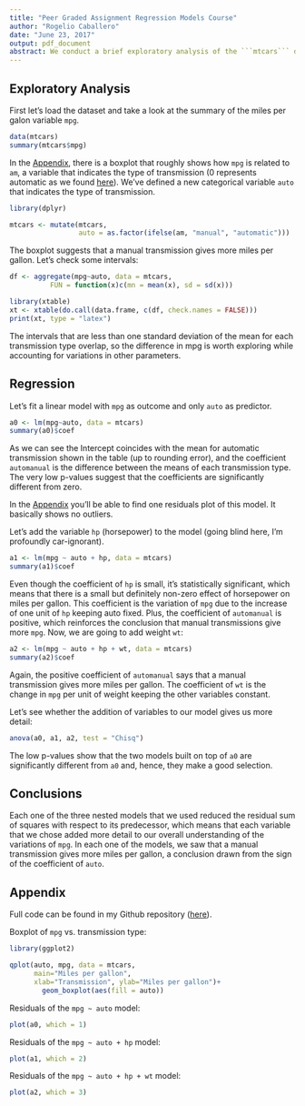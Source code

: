 ```yaml
---
title: "Peer Graded Assignment Regression Models Course"
author: "Rogelio Caballero"
date: "June 23, 2017"
output: pdf_document
abstract: We conduct a brief exploratory analysis of the ```mtcars``` dataset and analyze some models to explain the relationship between the mileage per gallon and the type of transmission of the cars.
---
```


## Exploratory Analysis

First let's load the dataset and take a look at the summary of the miles per galon variable ```mpg```.
```r
data(mtcars)
summary(mtcars$mpg)
```
In the [Appendix](## Appendix), there is a boxplot that roughly shows how ```mpg``` is related to ```am```, a variable that indicates the type of transmission (0 represents automatic as we found [here][1]). We've defined a new categorical variable ```auto``` that indicates the type of transmission.
```r
library(dplyr)

mtcars <- mutate(mtcars, 
                 auto = as.factor(ifelse(am, "manual", "automatic")))
```

The boxplot suggests that a manual transmission gives more miles per gallon. Let's check some intervals:

```r
df <- aggregate(mpg~auto, data = mtcars, 
          FUN = function(x)c(mn = mean(x), sd = sd(x)))

library(xtable)
xt <- xtable(do.call(data.frame, c(df, check.names = FALSE)))
print(xt, type = "latex")
```

The intervals that are less than one standard deviation of the mean for each transmission type overlap, so the difference in mpg is worth exploring while accounting for variations in other parameters.

## Regression

Let's fit a linear model with ```mpg``` as outcome and only ```auto``` as predictor.
```r
a0 <- lm(mpg~auto, data = mtcars)
summary(a0)$coef
```
As we can see the Intercept coincides with the mean for automatic transmission shown in the table (up to rounding error), and the coefficient ```automanual``` is the difference between the means of each transmission type. The very low p-values suggest that the coefficients are significantly different from zero.

In the [Appendix](## Appendix) you'll be able to find one residuals plot of this model. It basically shows no outliers.

Let's add the variable ```hp``` (horsepower) to the model (going blind here, I'm profoundly car-ignorant). 
```r
a1 <- lm(mpg ~ auto + hp, data = mtcars)
summary(a1)$coef
```

Even though the coefficient of ```hp``` is small, it's statistically significant, which means that there is a small but definitely non-zero effect of horsepower on miles per gallon. This coefficient is the variation of ```mpg``` due to the increase of one unit of ```hp``` keeping auto fixed. Plus, the coefficient of ```automanual``` is positive, which reinforces the conclusion that manual transmissions give more ```mpg```. Now, we are going to add weight ```wt```:
```r
a2 <- lm(mpg ~ auto + hp + wt, data = mtcars)
summary(a2)$coef
```
Again, the positive coefficient of ```automanual``` says that a manual transmission gives more miles per gallon. The coefficient of ```wt``` is the change in ```mpg``` per unit of weight keeping the other variables constant.

Let's see whether the addition of variables to our model gives us more detail:
```r
anova(a0, a1, a2, test = "Chisq")
```
The low p-values show that the two models built on top of ```a0``` are significantly different from ```a0``` and, hence, they make a good selection.

## Conclusions

Each one of the three nested models that we used reduced the residual sum of squares with respect to its predecessor, which means that each variable that we chose added more detail to our overall understanding of the variations of ```mpg```. In each one of the models, we saw that a manual transmission gives more miles per gallon, a conclusion drawn from the sign of the coefficient of ```auto```.

## Appendix

Full code can be found in my Github repository ([here][2]).

Boxplot of ```mpg``` vs. transmission type:
```r
library(ggplot2)

qplot(auto, mpg, data = mtcars,
      main="Miles per gallon",
      xlab="Transmission", ylab="Miles per gallon")+
        geom_boxplot(aes(fill = auto))
```

Residuals of the ```mpg ~ auto``` model:
```r
plot(a0, which = 1)
```

Residuals of the ```mpg ~ auto + hp``` model:
```r
plot(a1, which = 2)
```

Residuals of the ```mpg ~ auto + hp + wt``` model:
```r
plot(a2, which = 3)
```

[1]: https://stat.ethz.ch/R-manual/R-devel/library/datasets/html/mtcars.html
[2]: https://github.com/rrogerr/regression